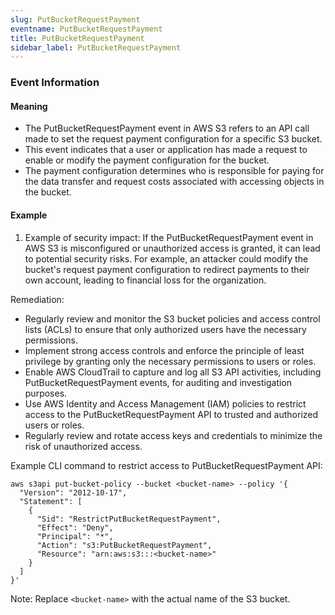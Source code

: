 ```yaml
--- 
slug: PutBucketRequestPayment
eventname: PutBucketRequestPayment
title: PutBucketRequestPayment
sidebar_label: PutBucketRequestPayment
---
```

                       
### Event Information

#### Meaning

- The PutBucketRequestPayment event in AWS S3 refers to an API call made to set the request payment configuration for a specific S3 bucket.
- This event indicates that a user or application has made a request to enable or modify the payment configuration for the bucket.
- The payment configuration determines who is responsible for paying for the data transfer and request costs associated with accessing objects in the bucket.

#### Example

1. Example of security impact: If the PutBucketRequestPayment event in AWS S3 is misconfigured or unauthorized access is granted, it can lead to potential security risks. For example, an attacker could modify the bucket's request payment configuration to redirect payments to their own account, leading to financial loss for the organization.

Remediation:
- Regularly review and monitor the S3 bucket policies and access control lists (ACLs) to ensure that only authorized users have the necessary permissions.
- Implement strong access controls and enforce the principle of least privilege by granting only the necessary permissions to users or roles.
- Enable AWS CloudTrail to capture and log all S3 API activities, including PutBucketRequestPayment events, for auditing and investigation purposes.
- Use AWS Identity and Access Management (IAM) policies to restrict access to the PutBucketRequestPayment API to trusted and authorized users or roles.
- Regularly review and rotate access keys and credentials to minimize the risk of unauthorized access.

Example CLI command to restrict access to PutBucketRequestPayment API:
```
aws s3api put-bucket-policy --bucket <bucket-name> --policy '{
  "Version": "2012-10-17",
  "Statement": [
    {
      "Sid": "RestrictPutBucketRequestPayment",
      "Effect": "Deny",
      "Principal": "*",
      "Action": "s3:PutBucketRequestPayment",
      "Resource": "arn:aws:s3:::<bucket-name>"
    }
  ]
}'
```

Note: Replace `<bucket-name>` with the actual name of the S3 bucket.


 